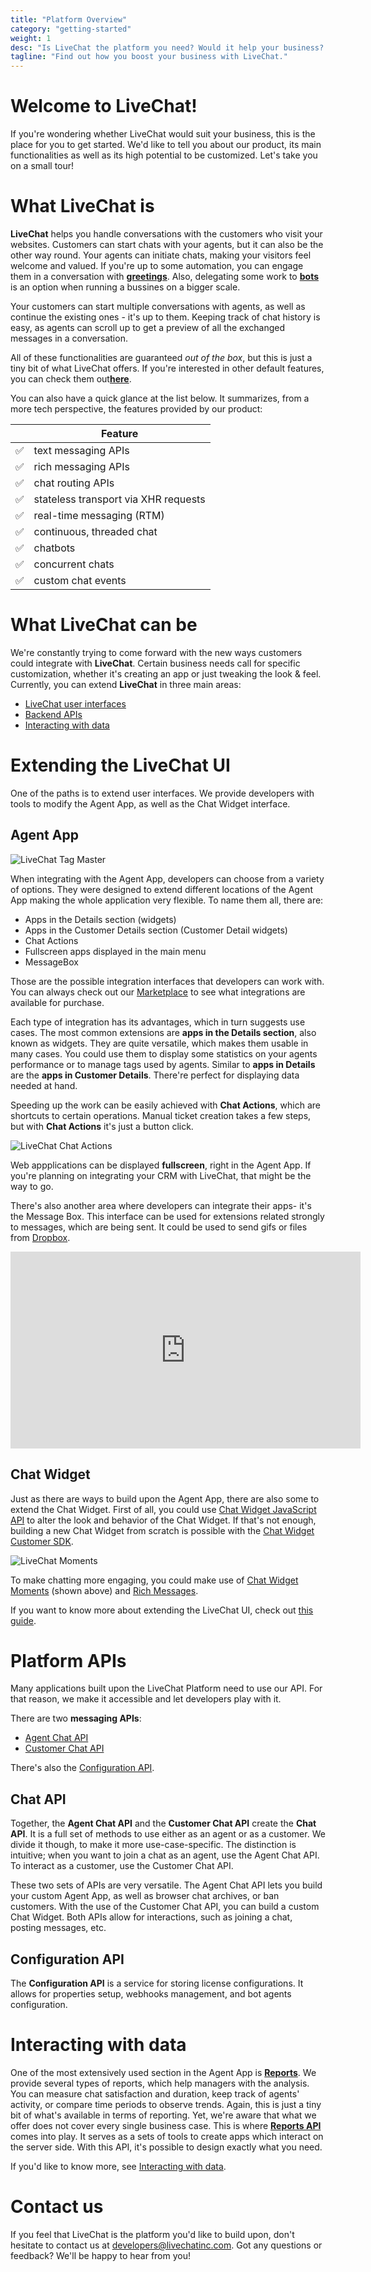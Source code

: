```yaml
---
title: "Platform Overview"
category: "getting-started"
weight: 1
desc: "Is LiveChat the platform you need? Would it help your business? See what LiveChat offers and decide if you want to go for it."
tagline: "Find out how you boost your business with LiveChat."
---
```


# Welcome to LiveChat!

If you're wondering whether LiveChat would suit your business, this is the place for you to get started. We'd like to tell you about our product, its main functionalities as well as its high potential to be customized. Let's take you on a small tour!

# What LiveChat is

**LiveChat** helps you handle conversations with the customers who visit your websites. Customers can start chats with your agents, but it can also be the other way round. Your agents can initiate chats, making your visitors feel welcome and valued. If you're up to some automation, you can engage them in a conversation with [**greetings**](https://www.livechatinc.com/help/why-should-i-set-up-chat-greetings/). Also, delegating some work to [**bots**](https://www.livechatinc.com/help/chatbots-explained/) is an option when running a bussines on a bigger scale.

Your customers can start multiple conversations with agents, as well as continue the existing ones - it's up to them. Keeping track of chat history is easy, as agents can scroll up to get a preview of all the exchanged messages in a conversation.

All of these functionalities are guaranteed _out of the box_, but this is just a tiny bit of what LiveChat offers. If you're interested in other default features, you can check them out[**here**](https://www.livechatinc.com/features/).

You can also have a quick glance at the list below. It summarizes, from a more tech perspective, the features provided by our product:

|     | Feature                              |
| --- | ------------------------------------ |
| ✅  | text messaging APIs                  |
| ✅  | rich messaging APIs                  |
| ✅  | chat routing APIs                    |
| ✅  | stateless transport via XHR requests |
| ✅  | real-time messaging (RTM)            |
| ✅  | continuous, threaded chat            |
| ✅  | chatbots                             |
| ✅  | concurrent chats                     |
| ✅  | custom chat events                   |

# What LiveChat can be

We're constantly trying to come forward with the new ways customers could integrate with **LiveChat**. Certain business needs call for specific customization, whether it's creating an app or just tweaking the look & feel. Currently, you can extend **LiveChat** in three main areas:

- [LiveChat user interfaces](#extending-the-livechat-ui)
- [Backend APIs](#backend-apis)
- [Interacting with data](#interacting-with-data)

# Extending the LiveChat UI

<!-- [Extending user interfaces](https://developers.livechatinc.com/docs/building-apps-for-livechat/#extending-user-interfaces) -->

One of the paths is to extend user interfaces. We provide developers with tools to modify the Agent App, as well as the Chat Widget interface.

## Agent App

![LiveChat Tag Master](images/livechat-tag-master-app.jpg)

When integrating with the Agent App, developers can choose from a variety of options. They were designed to extend different locations of the Agent App making the whole application very flexible. To name them all, there are:

- Apps in the Details section (widgets)
- Apps in the Customer Details section (Customer Detail widgets)
- Chat Actions
- Fullscreen apps displayed in the main menu
- MessageBox

Those are the possible integration interfaces that developers can work with. You can always check out our [Marketplace](https://www.livechatinc.com/marketplace/) to see what integrations are available for purchase.

Each type of integration has its advantages, which in turn suggests use cases. The most common extensions are **apps in the Details section**, also known as widgets. They are quite versatile, which makes them usable in many cases. You could use them to display some statistics on your agents performance or to manage tags used by agents. Similar to **apps in Details** are the **apps in Customer Details**. There're perfect for displaying data needed at hand.

Speeding up the work can be easily achieved with **Chat Actions**, which are shortcuts to certain operations. Manual ticket creation takes a few steps, but with **Chat Actions** it's just a button click.

![LiveChat Chat Actions](images/livechat-chat-actions.jpg)

Web appplications can be displayed **fullscreen**, right in the Agent App. If you're planning on integrating your CRM with LiveChat, that might be the way to go.

There's also another area where developers can integrate their apps- it's the Message Box. This interface can be used for extensions related strongly to messages, which are being sent.
It could be used to send gifs or files from [Dropbox](https://www.livechatinc.com/marketplace/apps/dropbox/).

<div align="center">
  <iframe
    width="560"
    height="315"
    src="https://www.youtube.com/embed/P07QVFOrT04"
    frameborder="0"
    allow="accelerometer; autoplay; encrypted-media; gyroscope; picture-in-picture"
    allowfullscreen
  ></iframe>
</div>

## Chat Widget

Just as there are ways to build upon the Agent App, there are also some to extend the Chat Widget. First of all, you could use [Chat Widget JavaScript API](https://developers.livechatinc.com/docs/js-api/) to alter the look and behavior of the Chat Widget. If that's not enough, building a new Chat Widget from scratch is possible with the [Chat Widget Customer SDK](https://developers.livechatinc.com/docs/visitor-sdk/).

![LiveChat Moments](images/livechat-moments-in-chat.jpg)

To make chatting more engaging, you could make use of [Chat Widget Moments](https://developers.livechatinc.com/docs/building-apps-for-livechat/#moments) (shown above) and [Rich Messages](https://www.livechatinc.com/help/rich-messages/).

If you want to know more about extending the LiveChat UI, check out [this guide](https://developers.livechatinc.com/docs/building-apps-for-livechat/#extending-user-interfaces).

# Platform APIs

Many applications built upon the LiveChat Platform need to use our API. For that reason, we make it accessible and let developers play with it.

There are two **messaging APIs**:

- [Agent Chat API](https://developers.livechatinc.com/beta-docs/agent-chat-api/)
- [Customer Chat API](https://developers.livechatinc.com/beta-docs/customer-chat-api/)

There's also the [Configuration API](https://developers.livechatinc.com/beta-docs/configuration-api/).

## Chat API

Together, the **Agent Chat API** and the **Customer Chat API** create the **Chat API**. It is a full set of methods to use either as an agent or as a customer. We divide it though, to make it more use-case-specific. The distinction is intuitive; when you want to join a chat as an agent, use the Agent Chat API. To interact as a customer, use the Customer Chat API.

These two sets of APIs are very versatile. The Agent Chat API lets you build your custom Agent App, as well as browser chat archives, or ban customers. With the use of the Customer Chat API, you can build a custom Chat Widget. Both APIs allow for interactions, such as joining a chat, posting messages, etc.

## Configuration API

The **Configuration API** is a service for storing license configurations. It allows for properties setup, webhooks management, and bot agents configuration.

# Interacting with data

One of the most extensively used section in the Agent App is [**Reports**](https://www.livechatinc.com/help/reporting-options-available-in-livechat/). We provide several types of reports, which help managers with the analysis. You can measure chat satisfaction and duration, keep track of agents' activity, or compare time periods to observe trends. Again, this is just a tiny bit of what's available in terms of reporting. Yet, we're aware that what we offer does not cover every single business case. This is where [**Reports API**](https://developers.livechatinc.com/docs/rest-api/#reports) comes into play. It serves as a sets of tools to create apps which interact on the server side. With this API, it's possible to design exactly what you need.

If you'd like to know more, see [Interacting with data](https://developers.livechatinc.com/docs/building-apps-for-livechat/#interacting-with-data).

# Contact us

If you feel that LiveChat is the platform you'd like to build upon, don't hesitate to contact us at [developers@livechatinc.com](mailto:developers@livechatinc.com).
Got any questions or feedback? We'll be happy to hear from you!
